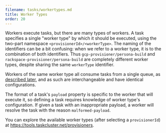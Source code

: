 ```yaml
---
filename: tasks/workertypes.md
title: Worker Types
order: 20
---
```


Workers execute tasks, but there are many types of workers. A task specifies a
single "worker type" by which it should be executed, using the two-part
namespace `<provisionerId>/<workerType>`.  The naming of the identifiers can be
a bit confusing: when we refer to a worker type, it is to the combination of
both identifiers. Thus `gcp-provisioner/persona-build` and
`rackspace-provisioner/persona-build` are completely different worker types,
despite sharing the same `workerType` identifier.

Workers of the same worker type all consume tasks from a single queue, as
[described later](/docs/manual/task-execution/queues), and as such are
interchangeable and have identical configurations.

The format of a task's `payload` property is specific to the worker that will
execute it, so defining a task requires knowledge of worker type's
configuration. If given a task with an inappropriate payload, a worker will
resolve the task with the reason `malformed-payload`.

You can explore the available worker types (after selecting a `provisionerId`)
at https://tools.taskcluster.net/provisioners.
